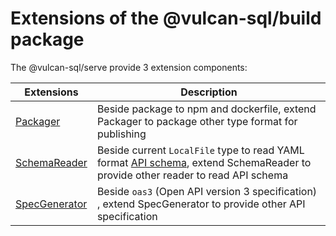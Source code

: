 # Extensions of the @vulcan-sql/build package

The @vulcan-sql/serve provide 3 extension components:

| Extensions                                         | Description                                                                                                                                                                |
| -------------------------------------------------- | -------------------------------------------------------------------------------------------------------------------------------------------------------------------------- |
| [Packager](./vulcan-sql-build/packager)            | Beside package to npm and dockerfile, extend Packager to package other type format for publishing                                                                          |
| [SchemaReader](./vulcan-sql-build/schema-reader)   | Beside current `LocalFile` type to read YAML format [API schema](../api-building/configuration/api-schema), extend SchemaReader to provide other reader to read API schema |
| [SpecGenerator](./vulcan-sql-build/spec-generator) | Beside `oas3` (Open API version 3 specification) , extend SpecGenerator to provide other API specification                                                                 |
